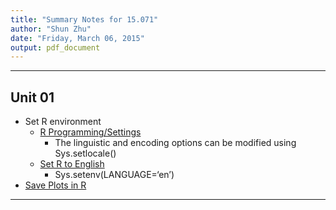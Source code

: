```yaml
---
title: "Summary Notes for 15.071"
author: "Shun Zhu"
date: "Friday, March 06, 2015"
output: pdf_document
---
```


***

## Unit 01

* Set R environment
     * [R Programming/Settings](http://en.wikibooks.org/wiki/R_Programming/Settings)
        * The linguistic and encoding options can be modified using Sys.setlocale() 
     * [Set R to English](http://stackoverflow.com/questions/12760491/the-r-console-is-in-my-native-language-how-can-i-set-r-to-english)
        * Sys.setenv(LANGUAGE='en')
* [Save Plots in R](http://www.stat.berkeley.edu/~s133/saving.html)

***

